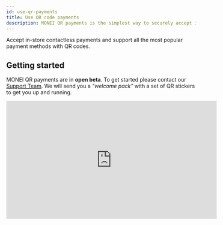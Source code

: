 ```yaml
---
id: use-qr-payments
title: Use QR code payments
description: MONEI QR payments is the simplest way to securely accept in-store contactless payments and support all the most popular payment methods with QR codes.
---
```


Accept in-store contactless payments and support all the most popular payment methods with QR codes.

## Getting started

MONEI QR payments are in **open beta**. To get started please contact our [Support Team](https://support.monei.com/hc/requests/new). We will send you a _"welcome pack"_ with a set of QR stickers to get you up and running.

<div className="video-wrapper">
  <iframe
    width="560"
    height="315"
    src="https://www.youtube.com/embed/oj2i-mH3Mtg"
    title="YouTube video player"
    frameBorder="0"
    allow="accelerometer; autoplay; clipboard-write; encrypted-media; gyroscope; picture-in-picture"
    allowFullScreen
  />
</div>

Login into https://tpv.monei.com/ with your credentials from https://dashboard.monei.com/ and register received QR codes. After registering the QR code you can create a payment that will be automatically attached to this QR code.

:::note
The payment is accessible through the QR code during **3 minutes**, after that you need to create a new payment.
:::

## Create QR payments programmatically

Each QR code is associated with Point of Sale. To create a payment associated with a specific QR code you need to pass `pointOfSaleId`.
To get your `pointOfSaleId` please contact our [Support Team](https://support.monei.com/hc/requests/new).

### 1. Create a new payment on your server.


<Tabs
  defaultValue="curl"
  groupId="code"
  values={[
    {label: 'cURL', value: 'curl'},
    {label: 'Node.js', value: 'node'},
    {label: 'PHP', value: 'php'}
  ]}>
<TabItem value="curl">

```shell script {8} title="POST https://api.monei.com/v1/payments"
curl --request POST 'https://api.monei.com/v1/payments' \
--header 'Authorization: pk_test_3c140607778e1217f56ccb8b50540e00' \
--header 'Content-Type: application/json' \
--data-raw '{
    "amount": 110,
    "currency": "EUR",
    "orderId": "14379133960355",
    "pointOfSaleId": 'fb269cccfa0cc021f5d0b8eb1421646c696213e1',
    "callbackUrl": "https://example.com/checkout/callback"
}'
```

</TabItem>

<TabItem value="node">

```js {7} title="server.js"
const {Monei} = require('@monei-js/node-sdk');
const monei = new Monei('pk_test_36cf3e8a15eff3f5be983562ea6b13ec');
monei.payments.create({
  amount: 110,
  currency: 'EUR',
  orderId: '14379133960355',
  pointOfSaleId: 'fb269cccfa0cc021f5d0b8eb1421646c696213e1',
  callbackUrl: 'https://example.com/checkout/callback'
});
```

</TabItem>
<TabItem value="php">

```php {6} title="server.php"
$monei = new Monei\MoneiClient('pk_test_36cf3e8a15eff3f5be983562ea6b13ec');
$monei->payments->create([
  'amount' => 110,
  'currency' => 'EUR',
  'orderId' => '14379133960355',
  'pointOfSaleId' => 'fb269cccfa0cc021f5d0b8eb1421646c696213e1',
  'callbackUrl' => 'https://example.com/checkout/callback'
]);
```

</TabItem>
</Tabs>

The following parameters are required:

- **amount** `positive integer` - Amount intended to be collected by this payment. A positive integer representing how much to charge in the smallest currency unit (e.g., 100 cents to charge 1.00 USD)
- **currency** `string` - Three-letter [ISO currency code](https://en.wikipedia.org/wiki/ISO_4217), in uppercase. Must be a supported currency.
- **orderId** `string` - An order ID from your system. A unique identifier that can be used to reconcile the payment with your internal system.
- **pointOfSaleId** `string` - A unique identifier of the Point of Sale.
- **callbackUrl** `string` - The URL to which a payment result should be sent asynchronously.

Check all available [request parameters](/api/#operation/payments_create).

After the payment is created it is immediately available through the QR code attached to the Point of Sale.

:::note
As an alternative you can present to the user a unique QR code generated for this specifc payment. To access the QR code image construct the following url `https://secure.monei.com/payments/{{payment_id}}/qr`

You can directly render it on to your webpage using this html code:

```html
<img src="https://secure.monei.com/payments/{{payment_id}}/qr" width="300" height="300" />
```

:::

### 2. Customer completes the payment

Customer completes the payment on the hosted payment page and is redirected to the receipt page where he can optionally enter his email to receive the receipt.

### 3. An asynchronous request is sent to your server

MONEI will notify you about the payment status by sending an HTTP POST request to the `callbackUrl`. The request body will contain the full [payment object](/api/#section/Payment-object) in JSON format.

This ensures that you get the payment status even when the customer closed the browser window or lost Internet connection.

The request also contains a `MONEI-Signature` header. [Verify this signature](guides/verify-signature.mdx) to confirm that the received request is sent from MONEI.

To acknowledge the receipt of the request, your endpoint must return a `200` HTTP status code to MONEI. All other response codes, including `3xx` codes, indicate to MONEI that you did not receive the event.

If MONEI does not receive a `200` HTTP status code, the notification attempt is repeated. After multiple failures to send the notification over multiple days, MONEI marks the request as failed and stops trying to send it to your endpoint.
